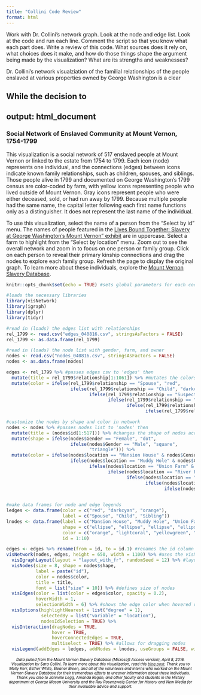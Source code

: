 ```yaml
---
title: "Collini Code Review"
format: html
---
```


Work with Dr. Collini’s network graph. Look at the node and edge list. Look at
the code and run each line. Comment the script so that you know what each
part does. Write a review of this code. What sources does it rely on, what
choices does it make, and how do those things shape the argument being
made by the visualization? What are its strengths and weaknesses?

Dr. Collini's network visualziation of the familial relationships of the people enslaved at various properties owned by George Washington is a clear 

While the decision to 
---
output: html_document
---
<style type="text/css">
h6 { /* Header 6 */
 font-size: 10px;
 color: black;
 text-align: center
}
</style>

### Social Network of Enslaved Community at Mount Vernon, 1754-1799

This visualization is a social network of 517 enslaved people at Mount Vernon or linked to the estate from 1754 to 1799. Each icon (node) represents one individual, and the connections (edges) between icons indicate known family relationships, such as children, spouses, and siblings. Those people alive in 1799 and documented on George Washington's 1799 census are color-coded by farm, with yellow icons representing people who lived outside of Mount Vernon. Gray icons represent people who were either deceased, sold, or had run away by 1799. Because multiple people had the same name, the capital letter following each first name functions only as a distinguisher. It does not represent the last name of the individual.  

To use this visualization, select the name of a person from the "Select by id" menu. The names of people featured in the <a href="http://www.mountvernon.org/plan-your-visit/calendar/exhibitions/lives-bound-together-slavery-at-george-washingtons-mount-vernon/" target="blank">Lives Bound Together: Slavery at George Washington's Mount Vernon" exhibit</a> are in uppercase. Select a farm to highlight from the "Select by location" menu. Zoom out to see the overall network and zoom in to focus on one person or family group. Click on each person to reveal their primary kinship connections and drag the nodes to explore each family group. Refresh the page to display the original graph. To learn more about these individuals, explore the <a href="http://www.mountvernon.org/george-washington/slavery/slavery-database/" target="blank">Mount Vernon Slavery Database</a>.

```r
knitr::opts_chunk$set(echo = TRUE) #sets global parameters for each code chunk; Knitr will treat each option that you pass to knitr::opts_chunk$set as a global default that can be overwritten in individual chunk headers. from: https://rmarkdown.rstudio.com/lesson-3.html
```

```r
#loads the necessary libraries
library(visNetwork)
library(igraph) 
library(dplyr)
library(tidyr)
```

````r
#read in (loads) the edges list with relationships
rel_1799 <- read.csv("edges_040816.csv", stringsAsFactors = FALSE) 
rel_1799 <- as.data.frame(rel_1799)

#read in (loads) the node list with gender, farm, and owner
nodes <- read.csv("nodes_040816.csv", stringsAsFactors = FALSE) 
nodes <- as.data.frame(nodes)
````

````r
edges <- rel_1799 %>% #passes edges csv to 'edges' then 
  mutate(title = rel_1799$relationship[1:1061]) %>% #mutates the colors of the titles according to their relaionship type
  mutate(color = ifelse(rel_1799$relationship == "Spouse", "red",
                        ifelse(rel_1799$relationship == "Child", "darkcyan",
                               ifelse(rel_1799$relationship == "Suspected Child", "darkcyan",
                                      ifelse(rel_1799$relationship == "Suspected Spouse", "red",
                                             ifelse(rel_1799$relationship == "Suspected Sibling", "orange",
                                                    ifelse(rel_1799$relationship == "Sibling", "orange", "gray"))))))) 
````

````r
#customize the nodes by shape and color in network
nodes <- nodes %>% #passes nodes list to 'nodes' then
  mutate(title = (nodes$id[1:517])) %>% #changes the shape of nodes according to their gender
  mutate(shape = ifelse(nodes$Gender == "Female", "dot", 
                        ifelse(nodes$Gender == "Male", "square", 
                               "triangle"))) %>%
  mutate(color = ifelse(nodes$location == "Mansion House" & nodes$Census == "1799", "orange", #also changes color of location nodes according to plantation location
                        ifelse(nodes$location == "Muddy Hole" & nodes$Census == "1799", "lightcoral",
                               ifelse(nodes$location == "Union Farm" & nodes$Census == "1799", "yellowgreen",
                                      ifelse(nodes$location == "River Farm" & nodes$Census == "1799", "royalblue",
                                             ifelse(nodes$location == "Dogue Run" & nodes$Census == "1799", "mediumturquoise",
                                                    ifelse(nodes$location == "Mill Complex" & nodes$Census == "1799", "mediumturquoise", 
                                                           ifelse(nodes$location == "Other Location" & nodes$Census == "1799", "gold", "lightgray"))))))))
                                                           
````

````r
#make data frames for node and edge legends  
ledges <- data.frame(color = c("red", "darkcyan", "orange"),
                     label = c("Spouse", "Child", "Sibling"))
lnodes <- data.frame(label = c("Mansion House", "Muddy Hole", "Union Farm", "River Farm", "Dogue Run", "Other Location", "Not Active", "Female", "Male", "Unknown"),
                     shape = c("ellipse", "ellipse", "ellipse", "ellipse", "ellipse", "ellipse", "ellipse", "dot", "square", "triangle"), 
                     color = c("orange", "lightcoral", "yellowgreen", "royalblue", "mediumturquoise", "gold", "lightgray", "lightgray", "lightgray", "lightgray"),
                     id = 1:10) 
````


```r
edges <- edges %>% rename(from = id, to = id.1) #renames the id column to 'from' and the id.1 to 'to'
visNetwork(nodes, edges, height = 650, width = 1100) %>% #uses the visNetwork function to create the network visualization
  visIgraphLayout(layout = "layout_with_fr", randomSeed = 12) %>% #layout by family structure
  visNodes(size = 8, shape = nodes$shape, 
           label = paste("id"),
           color = nodes$color,
           title = title,
           font = list("size" = 10)) %>% #defines size of nodes
  visEdges(color = list(color = edges$color, opacity = 0.2),
           hoverWidth = 1,
           selectionWidth = 6) %>% #shows the edge color when hovered over
  visOptions(highlightNearest = list("degree" = 1),
             selectedBy = list("variable" = "location"),
             nodesIdSelection = TRUE) %>%
  visInteraction(dragNodes = TRUE,
                 hover = TRUE,
                 hoverConnectedEdges = TRUE,
                 multiselect = TRUE) %>% #allows for dragging nodes
  visLegend(addEdges = ledges, addNodes = lnodes, useGroups = FALSE, width = 0.12, position = "left") #adds legend
````




###### Data pulled from the Mount Vernon Slavery Database (Microsoft Access version), April 8, 2016. Visualization by Sara Collini. To learn more about this visualization, read this <a href="http://www.saracollini.org/exploring-the-mount-vernon-enslaved-community-using-network-analysis/" target="blank">blog post</a>. Thank you to Molly Kerr, Esther White, Eleanor Breen, and all of the volunteers and interns who worked on the Mount Vernon Slavery Database for their tremendous efforts to uncover information about these individuals. Thank you also to Jannelle Legg, Amanda Regan, and other faculty and students in the History department at George Mason University and the Roy Rosenzweig Center for History and New Media for their invaluable advice and support. 